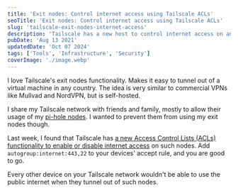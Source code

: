```yaml
---
title: 'Exit nodes: Control internet access using Tailscale ACLs'
seoTitle: 'Exit nodes: Control internet access using Tailscale ACLs'
slug: 'tailscale-exit-nodes-internet-access'
description: 'Tailscale has a new host to control internet access on an exit nodes. Add it to your Tailscale ACLs to allow access only for certain devices.'
pubDate: 'Aug 13 2021'
updatedDate: 'Oct 07 2024'
tags: ['Tools', 'Infrastructure', 'Security']
coverImage: './image.webp'
---
```



I love Tailscale's exit nodes functionality. Makes it easy to tunnel out of a virtual machine in any country. The idea is very similar to commercial VPNs like Mullvad and NordVPN, but is self-hosted.

I share my Tailscale network with friends and family, mostly to allow their usage of my [pi-hole nodes](https://www.arun.blog/blog/private-pi-hole-hosting-fly-tailscale). I wanted to prevent them from using my exit nodes though.

Last week, I found that Tailscale has [a new Access Control Lists (ACLs) functionality to enable or disable internet access](https://github.com/tailscale/tailscale/issues/1742#issuecomment-884469202) on such nodes. Add `autogroup:internet:443,22` to your devices' accept rule, and you are good to go.

<R2Image
	imageKey='blog/assets/tailscale-exit-nodes-internet-access-1181638e-cd98-80a0-a9d0-ee3b36b88c1b.png'
	alt='A screenshot of a GitHub comment, which describes a new host to control internet access on the exit nodes using Tailscale Access Control Lists.'
/>

Every other device on your Tailscale network wouldn't be able to use the public internet when they tunnel out of such nodes.
